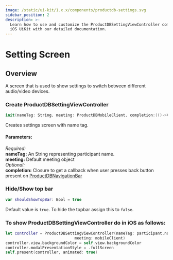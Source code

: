 ```yaml
---
image: /static/ui-kit/1.x.x/components/productdb-settings.svg
sidebar_position: 2
description: >-
  Learn how to use and customize the ProductDBSettingViewController component in ProductDB's
  iOS UiKit with our detailed documentation.
---
```


# Setting Screen

## Overview

A screen that is used to show settings to switch between different audio/video devices.

### Create ProductDBSettingViewController

```swift
init(nameTag: String, meeting: ProductDBMobileClient, completion:(()->Void)? = nil)
```

Creates settings screen with name tag.

#### Parameters:

_Required:_  
**nameTag:** An String representing participant name.  
**meeting:** Default meeting object  
_Optional:_  
**completion:** Closure to get a callback when user presses back button present on [ProductDBNavigationBar](/ios/components/productdb-navigationbar)

### Hide/Show top bar

```swift
var shouldShowTopBar: Bool = true
```

Default value is `true`. To hide the topbar assign this to `false`.

### To show ProductDBSettingViewController do in iOS as follows:

```swift
let controller = ProductDBSettingViewController(nameTag: participant.name,
                              meeting: mobileClient)
controller.view.backgroundColor = self.view.backgroundColor
controller.modalPresentationStyle = .fullScreen
self.present(controller, animated: true)
```

<head>
  <title>iOS ProductDBSettingViewController</title>
</head>
